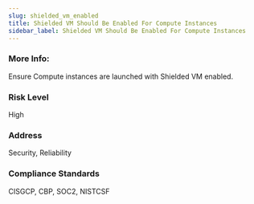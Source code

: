```yaml
---
slug: shielded_vm_enabled
title: Shielded VM Should Be Enabled For Compute Instances
sidebar_label: Shielded VM Should Be Enabled For Compute Instances
---
```


### More Info:

Ensure Compute instances are launched with Shielded VM enabled.

### Risk Level

High

### Address

Security, Reliability

### Compliance Standards

CISGCP, CBP, SOC2, NISTCSF

